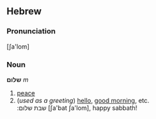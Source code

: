 ==Hebrew==
===Pronunciation===
[ʃa'lom]

===Noun===
'''שלום''' ''m''

# [[peace]]
# (''used as a greeting'') [[hello]], [[good morning]], etc.<br>
#:שבת שלום [ʃa'bat ʃa'lom], happy sabbath!